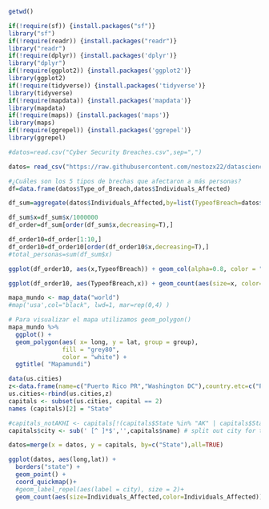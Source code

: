 ```r

getwd()

if(!require(sf)) {install.packages("sf")}
library("sf")
if(!require(readr)) {install.packages("readr")}
library("readr")
if(!require(dplyr)) {install.packages('dplyr')}
library("dplyr")
if(!require(ggplot2)) {install.packages('ggplot2')}
library(ggplot2)
if(!require(tidyverse)) {install.packages('tidyverse')}
library(tidyverse)
if(!require(mapdata)) {install.packages('mapdata')}
library(mapdata)
if(!require(maps)) {install.packages('maps')}
library(maps)
if(!require(ggrepel)) {install.packages('ggrepel')}
library(ggrepel)

#datos=read.csv("Cyber Security Breaches.csv",sep=",")

datos= read_csv("https://raw.githubusercontent.com/nestozx22/datascience/main/Cyber%20Security%20Breaches.csv")

#¿Cuáles son los 5 tipos de brechas que afectaron a más personas?
df=data.frame(datos$Type_of_Breach,datos$Individuals_Affected)

df_sum=aggregate(datos$Individuals_Affected,by=list(TypeofBreach=datos$Type_of_Breach), FUN=sum)

df_sum$x=df_sum$x/1000000
df_order=df_sum[order(df_sum$x,decreasing=T),]

df_order10=df_order[1:10,]
df_order10=df_order10[order(df_order10$x,decreasing=T),]
#total_personas=sum(df_sum$x)

ggplot(df_order10, aes(x,TypeofBreach)) + geom_col(alpha=0.8, color = "gray")+ labs(title = "Personas afectadas por tipo de brecha ")+xlab("Millones de Personas afectadas")+  ylab("Tipo de brecha")+ theme(legend.position = 'none',axis.text.x = element_text(angle = 0, vjust=0.6, size = 8),axis.text.y = element_text(angle = 0, vjust=0.6, size = 8))

ggplot(df_order10, aes(TypeofBreach,x)) + geom_count(aes(size=x, color=x),alpha=0.5, color = "red")+ labs(title = "Personas afectadas por tipo de brecha ")+ylab("Millones de Personas afectadas")+  xlab("Tipo de brecha")+ theme(legend.position = 'none',axis.text.x = element_text(angle = 90, vjust=0.6, size = 6))

mapa_mundo <- map_data("world") 
#map('usa',col="black", lwd=1, mar=rep(0,4) )

# Para visualizar el mapa utilizamos geom_polygon() 
mapa_mundo %>%
  ggplot() +
  geom_polygon(aes( x= long, y = lat, group = group),
               fill = "grey80",
               color = "white") +
  ggtitle( "Mapamundi") 

data(us.cities)
z<-data.frame(name=c("Puerto Rico PR","Washington DC"),country.etc=c("PR","DC"),pop=c(3194000,692683),lat=c(18.22,38.89),long=c(-66.59,-77.03),capital=c(2,2))
us.cities<-rbind(us.cities,z)
capitals <- subset(us.cities, capital == 2)
names (capitals)[2] = "State"

#capitals_notAKHI <- capitals[!(capitals$State %in% "AK" | capitals$State %in% "HI"), ] #exclude Alaska and Hawaii
capitals$city <- sub(' [^ ]*$','',capitals$name) # split out city for the label

datos=merge(x = datos, y = capitals, by=c("State"),all=TRUE)

ggplot(datos, aes(long,lat)) +
  borders("state") +
  geom_point() +
  coord_quickmap()+  
  #geom_label_repel(aes(label = city), size = 2)+
  geom_count(aes(size=Individuals_Affected,color=Individuals_Affected))

```
